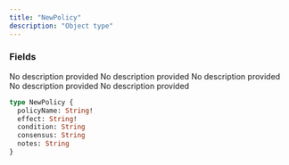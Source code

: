 ```yaml
---
title: "NewPolicy"
description: "Object type"
---
```


### Fields

<ResponseField name="policyName" type="String!" required>
  No description provided
</ResponseField>

<ResponseField name="effect" type="String!" required>
  No description provided
</ResponseField>

<ResponseField name="condition" type="String">
  No description provided
</ResponseField>

<ResponseField name="consensus" type="String">
  No description provided
</ResponseField>

<ResponseField name="notes" type="String">
  No description provided
</ResponseField>


```graphql NewPolicy
type NewPolicy {
  policyName: String!
  effect: String!
  condition: String
  consensus: String
  notes: String
}
```
